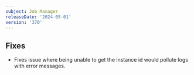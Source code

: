 ```yaml
---
subject: Job Manager
releaseDate: '2024-05-01'
version: '370'
---
```


## Fixes
* Fixes issue where being unable to get the instance id would pollute logs with error messages.

